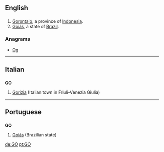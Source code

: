 {{also|Appendix:Variations of "go"}}
==English==
==={{abbreviation}}===
{{infl|en|abbreviation}}
#[[Gorontalo]], a province of [[Indonesia]].
#[[Goiás]], a state of [[Brazil]].

===Anagrams===
* [[Og#English|Og]]
----

==Italian==

==={{abbreviation|it}}===
'''GO'''

# [[Gorizia]] (Italian town in Friuli-Venezia Giulia)

----

==Portuguese==

==={{abbreviation|pt}}===
'''GO'''

# [[Goiás]] (Brazilian state)

[[de:GO]]
[[pt:GO]]